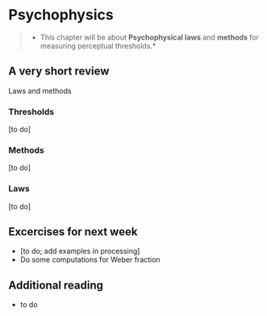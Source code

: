 # Psychophysics

>* This chapter will be about **Psychophysical laws** and **methods** for measuring perceptual thresholds.*

## A very short review

Laws and methods

### Thresholds
[to do]

### Methods
[to do]

### Laws
[to do]

## Excercises for next week
- [to do; add examples in processing]
- Do some computations for Weber fraction

## Additional reading
- to do